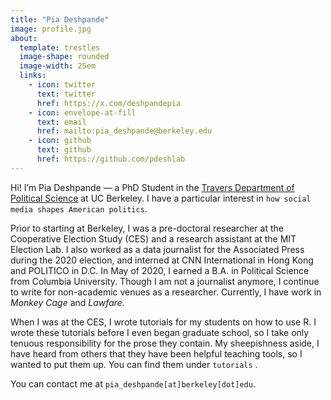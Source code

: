 ```yaml
---
title: "Pia Deshpande"
image: profile.jpg
about:
  template: trestles
  image-shape: rounded
  image-width: 25em
  links:
    - icon: twitter
      text: twitter
      href: https://x.com/deshpandepia
    - icon: envelope-at-fill
      text: email
      href: mailto:pia_deshpande@berkeley.edu
    - icon: github
      text: github
      href: https://github.com/pdeshlab
---
```


Hi! I'm Pia Deshpande — a PhD Student in the [Travers Department of Political Science](https://polisci.berkeley.edu/) at UC Berkeley. I have a particular interest in `how social media shapes American politics`.

Prior to starting at Berkeley, I was a pre-doctoral researcher at the Cooperative Election Study (CES) and a research assistant at the MIT Election Lab. I also worked as a data journalist for the Associated Press during the 2020 election, and interned at CNN International in Hong Kong and POLITICO in D.C. In May of 2020, I earned a B.A. in Political Science from Columbia University. Though I am not a journalist anymore, I continue to write for non-academic venues as a researcher. Currently, I have work in *Monkey Cage* and *Lawfare.*

When I was at the CES, I wrote tutorials for my students on how to use R. I wrote these tutorials before I even began graduate school, so I take only tenuous responsibility for the prose they contain. My sheepishness aside, I have heard from others that they have been helpful teaching tools, so I wanted to put them up. You can find them under `tutorials` .

You can contact me at `pia_deshpande[at]berkeley[dot]edu`.
